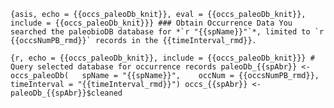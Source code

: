 ```{asis, echo = {{occs_paleoDb_knit}}, eval = {{occs_paleoDb_knit}}, include = {{occs_paleoDb_knit}}}
### Obtain Occurrence Data
You searched the paleobioDB database for *`r "{{spName}}"`*, limited to `r {{occsNumPB_rmd}}` records in the {{timeInterval_rmd}}. 
```

```{r, echo = {{occs_paleoDb_knit}}, include = {{occs_paleoDb_knit}}}
# Query selected database for occurrence records
paleoDb_{{spAbr}} <- occs_paleoDb(
  spName = "{{spName}}", 
  occNum = {{occsNumPB_rmd}}, 
  timeInterval = "{{timeInterval_rmd}}")
occs_{{spAbr}} <- paleoDb_{{spAbr}}$cleaned
```
